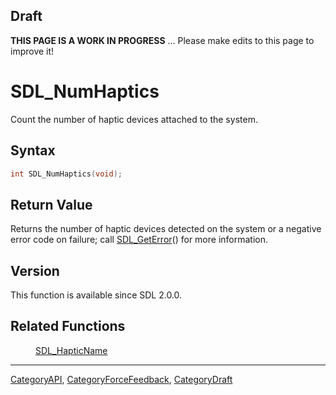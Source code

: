 
== Draft ==

'''THIS PAGE IS A WORK IN PROGRESS''' ... Please make edits to this page to improve it!
= SDL_NumHaptics =

Count the number of haptic devices attached to the system.

== Syntax ==

<syntaxhighlight lang='c'>
int SDL_NumHaptics(void);
</syntaxhighlight>

== Return Value ==

Returns the number of haptic devices detected on the system or a negative
error code on failure; call [[SDL_GetError]]() for more information.



== Version ==

This function is available since SDL 2.0.0.



== Related Functions ==

:[[SDL_HapticName]]

----
[[CategoryAPI]], [[CategoryForceFeedback]], [[CategoryDraft]]


